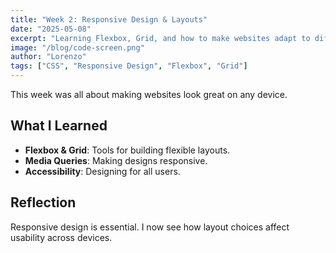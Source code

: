 ```yaml
---
title: "Week 2: Responsive Design & Layouts"
date: "2025-05-08"
excerpt: "Learning Flexbox, Grid, and how to make websites adapt to different screen sizes."
image: "/blog/code-screen.png"
author: "Lorenzo"
tags: ["CSS", "Responsive Design", "Flexbox", "Grid"]
---
```


This week was all about making websites look great on any device.

## What I Learned

- **Flexbox & Grid**: Tools for building flexible layouts.
- **Media Queries**: Making designs responsive.
- **Accessibility**: Designing for all users.

## Reflection

Responsive design is essential. I now see how layout choices affect usability across devices.
